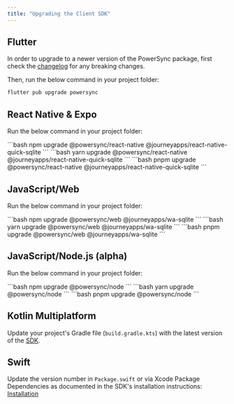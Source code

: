```yaml
---
title: "Upgrading the Client SDK"
---
```


## <Icon icon="flutter" iconType="solid" size="24"/> Flutter

In order to upgrade to a newer version of the PowerSync package, first check the [changelog](https://pub.dev/packages/powersync/changelog) for any breaking changes.

Then, run the below command in your project folder:

```bash
flutter pub upgrade powersync
```

## <Icon icon="react" iconType="solid" size="24"/> React Native & Expo

Run the below command in your project folder:

<Tabs>
  <Tab title="npm">
```bash
npm upgrade @powersync/react-native @journeyapps/react-native-quick-sqlite
```
  </Tab>
  <Tab title="yarn">
```bash
yarn upgrade @powersync/react-native @journeyapps/react-native-quick-sqlite
```
  </Tab>
  <Tab title="pnpm">
```bash
pnpm upgrade @powersync/react-native @journeyapps/react-native-quick-sqlite
```
  </Tab>
</Tabs>


## <Icon icon="js" iconType="solid" size="24"/> JavaScript/Web

Run the below command in your project folder:

<Tabs>
  <Tab title="npm">
```bash
npm upgrade @powersync/web @journeyapps/wa-sqlite
```
  </Tab>
  <Tab title="yarn">
```bash
yarn upgrade @powersync/web @journeyapps/wa-sqlite
```
  </Tab>
  <Tab title="pnpm">
```bash
pnpm upgrade @powersync/web @journeyapps/wa-sqlite
```
  </Tab>
</Tabs>

## <Icon icon="js" iconType="solid" size="24"/> JavaScript/Node.js (alpha)

Run the below command in your project folder:

<Tabs>
<Tab title="npm">
    ```bash
    npm upgrade @powersync/node
    ```
</Tab>
<Tab title="yarn">
    ```bash
    yarn upgrade @powersync/node
    ```
</Tab>
<Tab title="pnpm">
    ```bash
    pnpm upgrade @powersync/node
    ```
</Tab>
</Tabs>

## <Icon icon="code" iconType="solid" size="24"/> Kotlin Multiplatform

Update your project's Gradle file (`build.gradle.kts`) with the latest version of the [SDK](https://central.sonatype.com/artifact/com.powersync/core).

## <Icon icon="swift" iconType="solid" size="24"/> Swift

Update the version number in `Package.swift` or via Xcode Package Dependencies as documented in the SDK's installation instructions: [Installation](/client-sdk-references/swift#installation)
